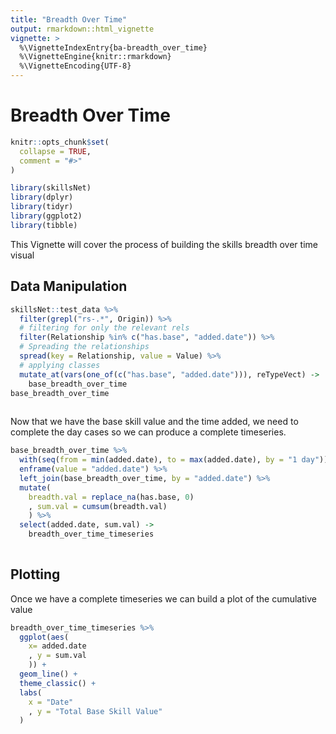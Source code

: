 ```yaml
---
title: "Breadth Over Time"
output: rmarkdown::html_vignette
vignette: >
  %\VignetteIndexEntry{ba-breadth_over_time}
  %\VignetteEngine{knitr::rmarkdown}
  %\VignetteEncoding{UTF-8}
---
```

# Breadth Over Time

```r
knitr::opts_chunk$set(
  collapse = TRUE,
  comment = "#>"
)
```

```r
library(skillsNet)
library(dplyr)
library(tidyr)
library(ggplot2)
library(tibble)

```


This Vignette will cover the process of building the skills breadth over time visual

## Data Manipulation

```r
skillsNet::test_data %>% 
  filter(grepl("rs-.*", Origin)) %>% 
  # filtering for only the relevant rels
  filter(Relationship %in% c("has.base", "added.date")) %>% 
  # Spreading the relationships
  spread(key = Relationship, value = Value) %>% 
  # applying classes
  mutate_at(vars(one_of(c("has.base", "added.date"))), reTypeVect) ->
    base_breadth_over_time
base_breadth_over_time
  
```





Now that we have the base skill value and the time added, we need to complete the day cases so we can produce a complete timeseries.

```r
base_breadth_over_time %>% 
  with(seq(from = min(added.date), to = max(added.date), by = "1 day")) %>% 
  enframe(value = "added.date") %>% 
  left_join(base_breadth_over_time, by = "added.date") %>% 
  mutate(
    breadth.val = replace_na(has.base, 0)
    , sum.val = cumsum(breadth.val)
    ) %>% 
  select(added.date, sum.val) ->
    breadth_over_time_timeseries
  
```


## Plotting

Once we have a complete timeseries we can build a plot of the cumulative value

```r
breadth_over_time_timeseries %>% 
  ggplot(aes(
    x= added.date
    , y = sum.val
    )) +
  geom_line() +
  theme_classic() +
  labs(
    x = "Date"
    , y = "Total Base Skill Value"
  )
```

